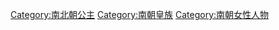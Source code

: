 [[Category:南北朝公主|Category:南北朝公主]]
[[Category:南朝皇族|Category:南朝皇族]]
[[Category:南朝女性人物|Category:南朝女性人物]]